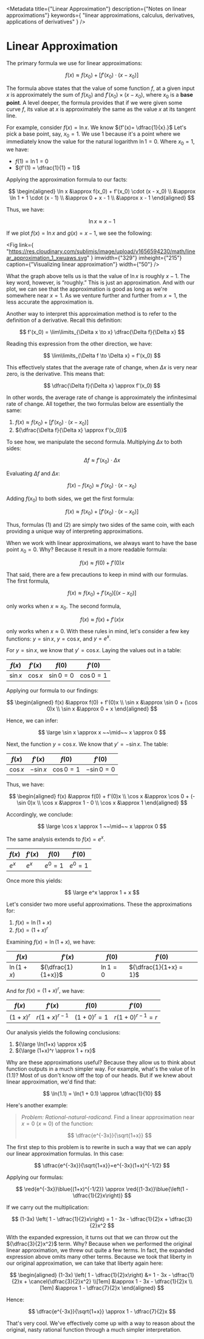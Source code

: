 <Metadata
	title={"Linear Approximation"}
	description={"Notes on linear approximations"}
	keywords={
		"linear approximations, calculus, derivatives, applications of derivatives"
	}
/>

# Linear Approximation

The primary formula we use for linear approximations:

$$
	f(x) \approx f(x_0) + [f'(x_0) \cdot (x - x_0)]
$$

The formula above states that the value of some function ${f,}$ at a given
input ${x}$ is approximately the sum of ${f(x_0)}$ and
${f'(x_0) \times (x - x_0),}$ where ${x_0}$ is a **base point**. A level
deeper, the formula provides that if we were given some curve ${f,}$ its
value at ${x}$ is approximately the same as the value ${x}$ at its tangent
line.

For example, consider ${f(x) = \ln x.}$ We know ${f'(x)= \dfrac{1}{x}.}$
Let's pick a base point, say, ${x_0 = 1.}$ We use ${1}$ because it's a
point where we immediately know the value for the natural logarithm
${\ln 1 = 0.}$ Where ${x_0 = 1,}$ we have:

- ${f(1) = \ln 1 = 0}$
- ${f'(1) = \dfrac{1}{1} = 1}$

Applying the approximation formula to our facts:

$$
	\begin{aligned} \ln x &\approx f(x_0) + f'(x_0) \cdot (x - x_0) \\ &\approx \ln 1 + 1 \cdot (x - 1) \\ &\approx 0 + x - 1 \\ &\approx x - 1 \end{aligned}
$$

Thus, we have:

$$
	\ln x \approx x - 1
$$

If we plot ${f(x) = \ln x}$ and ${g(x) = x - 1,}$ we see the following:

<Fig
	link={
		"https://res.cloudinary.com/sublimis/image/upload/v1656594230/math/linear_approximation_1_xwuaws.svg"
	}
	imwidth={"329"}
	imheight={"215"}
	caption={"Visualizing linear approximation"}
	width={"50"}
/>

What the graph above tells us is that the value of ${\ln x}$ is roughly
${x - 1.}$ The key word, however, is &#8220;roughly.&#8221; This is just an
approximation. And with our plot, we can see that the approximation is good
as long as we're somewhere near ${x = 1.}$ As we venture further and
further from ${x = 1,}$ the less accurate the approximation is.

Another way to interpret this approximation method is to refer to the
definition of a derivative. Recall this definition:

$$
	f'(x_0) = \lim\limits_{\Delta x \to x} \dfrac{\Delta f}{\Delta x}
$$

Reading this expression from the other direction, we have:

$$
	\lim\limits_{\Delta f \to \Delta x} = f'(x_0)
$$

This effectively states that the average rate of change, when ${\Delta x}$
is very near zero, is the derivative. This means that:

$$
	\dfrac{\Delta f}{\Delta x} \approx f'(x_0)
$$

In other words, the average rate of change is approximately the
infinitesimal rate of change. All together, the two formulas below are
essentially the same:

1. ${f(x) \approx f(x_0) + [f'(x_0) \cdot (x - x_0)]}$
2. ${\dfrac{\Delta f}{\Delta x} \approx f'(x_0)}$

To see how, we manipulate the second formula. Multiplying ${\Delta x}$ to
both sides:

$$
	\Delta f \approx f'(x_0) \cdot \Delta x
$$

Evaluating ${\Delta f}$ and ${\Delta x:}$

$$
	f(x) - f(x_0) \approx f'(x_0) \cdot (x - x_0)
$$

Adding ${f(x_0)}$ to both sides, we get the first formula:

$$
	f(x) \approx f(x_0) + [f'(x_0) \cdot (x - x_0)]
$$

Thus, formulas (1) and (2) are simply two sides of the same coin, with each
providing a unique way of interpreting approximations.

When we work with linear approximations, we always want to have the base
point ${x_0 = 0.}$ Why? Because it result in a more readable formula:

$$
	f(x) \approx f(0) + f'(0)x
$$

That said, there are a few precautions to keep in mind with our formulas.
The first formula,

$$
	f(x) \approx f(x_0) + f'(x_0)[(x - x_0)]
$$

only works when ${x \approx x_0.}$ The second formula,

$$
	f(x) \approx f(x) + f'(x)x
$$

only works when ${x \approx 0.}$ With these rules in mind, let's consider a
few key functions: ${y = \sin x,}$ ${y = \cos x,}$ and ${y = e^x.}$

For ${y = \sin x,}$ we know that ${y' = \cos x.}$ Laying the values out in
a table:

| ${f(x)}$   | ${f'(x)}$  | ${f(0)}$       | ${f'(0)}$      |
| ---------- | ---------- | -------------- | -------------- |
| ${\sin x}$ | ${\cos x}$ | ${\sin 0 = 0}$ | ${\cos 0 = 1}$ |

Applying our formula to our findings:

$$
	\begin{aligned} f(x) &\approx f(0) + f'(0)x \\ \sin x &\approx \sin 0 + (\cos 0)x \\ \sin x &\approx 0 + x \end{aligned}
$$

Hence, we can infer:

$$
	\large \sin x \approx x ~~\mid~~ x \approx 0
$$

Next, the function ${y = \cos x.}$ We know that ${y' = - \sin x.}$ The
table:

| ${f(x)}$   | ${f'(x)}$    | ${f(0)}$       | ${f'(0)}$        |
| ---------- | ------------ | -------------- | ---------------- |
| ${\cos x}$ | ${- \sin x}$ | ${\cos 0 = 1}$ | ${- \sin 0 = 0}$ |

Thus, we have:

$$
	\begin{aligned} f(x) &\approx f(0) + f'(0)x \\ \cos x &\approx \cos 0 + (-\sin 0)x \\ \cos x &\approx 1 - 0 \\ \cos x &\approx 1 \end{aligned}
$$

Accordingly, we conclude:

$$
	\large \cos x \approx 1 ~~\mid~~ x \approx 0
$$

The same analysis extends to ${f(x) = e^x.}$

| ${f(x)}$ | ${f'(x)}$ | ${f(0)}$    | ${f'(0)}$   |
| -------- | --------- | ----------- | ----------- |
| ${e^x}$  | ${e^x}$   | ${e^0 = 1}$ | ${e^0 = 1}$ |

Once more this yields:

$$
	\large e^x \approx 1 + x
$$

Let's consider two more useful approximations. These the approximations
for:

1. ${f(x) = \ln(1 + x)}$
2. ${f(x) = (1 + x)^r}$

Examining ${f(x) = \ln(1+x),}$ we have:

| ${f(x)}$     | ${f'(x)}$          | ${f(0)}$      | ${f'(0)}$              |
| ------------ | ------------------ | ------------- | ---------------------- |
| ${\ln(1+x)}$ | ${\dfrac{1}{1+x}}$ | ${\ln 1 = 0}$ | ${\dfrac{1}{1+x} = 1}$ |

And for ${f(x) = (1+x)^r,}$ we have:

| ${f(x)}$    | ${f'(x)}$        | ${f(0)}$        | ${f'(0)}$            |
| ----------- | ---------------- | --------------- | -------------------- |
| ${(1+x)^r}$ | ${r(1+x)^{r-1}}$ | ${(1+0)^r = 1}$ | ${r(1+0)^{r-1} = r}$ |

Our analysis yields the following conclusions:

1. ${\large \ln(1+x) \approx x}$
2. ${\large (1+x)^r \approx 1 + rx}$

Why are these approximations useful? Because they allow us to think about
function outputs in a much simpler way. For example, what's the value of
${\ln(1.1)?}$ Most of us don't know off the top of our heads. But if we
knew about linear approximation, we'd find that:

$$
	\ln(1.1) = \ln(1 + 0.1) \approx \dfrac{1}{10}
$$

Here's another example:

> _Problem: Rational-natural-radicand_. Find a linear approximation near
> ${x=0}$ (${x \approx 0}$) of the function:
>
> $$
> 	\dfrac{e^{-3x}}{\sqrt{1+x}}
> $$

The first step to this problem is to rewrite in such a way that we can
apply our linear approximation formulas. In this case:

$$
	\dfrac{e^{-3x}}{\sqrt{1+x}}=e^{-3x}(1+x)^{-1/2}
$$

Applying our formulas:

$$
	\red{e^{-3x}}\blue{(1+x)^{-1/2}} \approx \red{(1-3x)}\blue{\left(1 - \dfrac{1}{2}x\right)}
$$

If we carry out the multiplication:

$$
	(1-3x) \left( 1 - \dfrac{1}{2}x\right) = 1 - 3x - \dfrac{1}{2}x + \dfrac{3}{2}x^2
$$

With the expanded expression, it turns out that we can throw out the
${\dfrac{3}{2}x^2}$ term. Why? Because when we performed the original
linear approximation, we threw out quite a few terms. In fact, the expanded
expression above omits many other terms. Because we took that liberty in
our original approximation, we can take that liberty again here:

$$
	\begin{aligned} (1-3x) \left( 1 - \dfrac{1}{2}x\right) &= 1 - 3x - \dfrac{1}{2}x + \cancel{\dfrac{3}{2}x^2} \\[1em] &\approx 1 - 3x - \dfrac{1}{2}x \\[1em] &\approx 1 - \dfrac{7}{2}x \end{aligned}
$$

Hence:

$$
	\dfrac{e^{-3x}}{\sqrt{1+x}} \approx 1 - \dfrac{7}{2}x
$$

That's very cool. We've effectively come up with a way to reason about the
original, nasty rational function through a much simpler interpretation.
